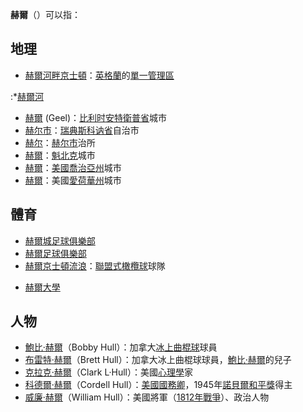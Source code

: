 {{disambig|H|Cat=二字译名消歧义}}
{{noteTA
|1=zh-cn:足球俱乐部;zh-hk:足球會;zh-tw:足球俱樂部
|2=zh-cn:金斯顿;zh-hk:京士頓;zh-tw:京斯頓
|3=zh-cn:流浪者;zh-hk:流浪;zh-tw:流浪者
}}
'''赫爾'''（{{lang-en|Hull}}）可以指：

==地理==
*[[赫爾河畔京士頓|赫爾河畔京士頓]]：[[英格蘭|英格蘭]]的[[單一管理區|單一管理區]]
:*[[赫爾河|赫爾河]]
*[[赫尔_(比利时)|赫爾]] (Geel)：[[比利时|比利时]][[安特衛普省|安特衛普省]]城市
*[[赫尔市|赫尔市]]：[[瑞典|瑞典]][[斯科讷省|斯科讷省]]自治市
*[[赫尔_(瑞典)|赫尔]]：[[赫尔市|赫尔市]]治所
*[[赫爾_(魁北克)|赫爾]]：[[魁北克|魁北克]]城市
*[[赫爾_(喬治亞州)|赫爾]]：[[美國|美國]][[喬治亞州|喬治亞州]]城市
*[[赫爾_(愛荷華州)|赫爾]]：美國[[愛荷華州|愛荷華州]]城市

==體育==
*[[赫爾城足球俱樂部|赫爾城足球俱樂部]]
*[[赫爾足球俱樂部|赫爾足球俱樂部]]
*[[赫爾京士頓流浪|赫爾京士頓流浪]]：[[聯盟式橄欖球|聯盟式橄欖球]]球隊

*[[赫爾大學|赫爾大學]]
==人物==
*[[鮑比·赫爾|鮑比·赫爾]]（Bobby Hull）：加拿大[[冰上曲棍球|冰上曲棍球]]球員
*[[布雷特·赫爾|布雷特·赫爾]]（Brett Hull）：加拿大冰上曲棍球球員，[[鮑比·赫爾|鮑比·赫爾]]的兒子
*[[克拉克·赫爾|克拉克·赫爾]]（Clark L·Hull）：美國[[心理學|心理學]]家
*[[科德爾·赫爾|科德爾·赫爾]]（Cordell Hull）：[[美國國務卿|美國國務卿]]，1945年[[諾貝爾和平獎|諾貝爾和平獎]]得主
*[[威廉·赫爾|威廉·赫爾]]（William Hull）：美國將軍（[[1812年戰爭|1812年戰爭]]）、政治人物